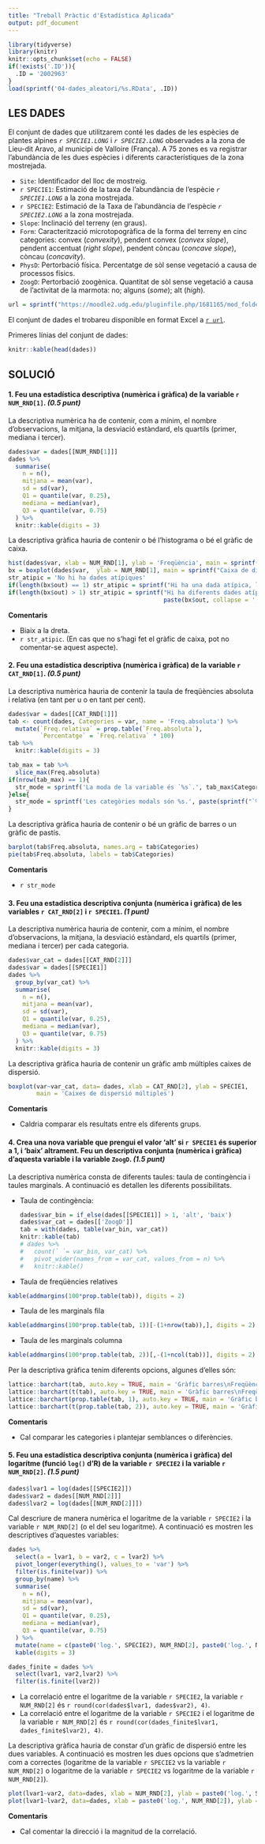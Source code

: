 ```yaml
---
title: "Treball Pràctic d'Estadística Aplicada"
output: pdf_document
---
```


```r
library(tidyverse)
library(knitr)
knitr::opts_chunk$set(echo = FALSE)
if(!exists('.ID')){
  .ID = '2002963'
}
load(sprintf('04-dades_aleatori/%s.RData', .ID))
```

## LES DADES

El conjunt de dades que utilitzarem conté les dades de les espècies de plantes alpines _`r SPECIE1.LONG`_  i _`r SPECIE2.LONG`_ observades a la zona de Lieu-dit Aravo, al municipi de Valloire (França). A 75 zones es va registrar l'abundància de les dues espècies i diferents característiques de la zona mostrejada. 

* `Site`: Identificador del lloc de mostreig.
* ``r SPECIE1``: Estimació de la taxa de l'abundància de l'espècie _`r SPECIE1.LONG`_  a la zona mostrejada.
* ``r SPECIE2``: Estimació de la Taxa de l'abundància de l'espècie _`r SPECIE2.LONG`_  a la zona mostrejada.
* `Slope`: Inclinació del terreny (en graus).
* `Form`: Caracterització microtopogràfica de la forma del terreny en cinc categories: convex (_convexity_), pendent convex (_convex slope_), pendent accentuat (_right slope_), pendent còncau (_concave slope_), còncau (_concavity_).
* `PhysD`: Pertorbació física. Percentatge de sòl sense vegetació a causa de processos físics.
* `ZoogD`: Pertorbació zoogènica. Quantitat de sòl sense vegetació a causa de l'activitat de la marmota: no; alguns (_some_); alt (_high_).

```r
url = sprintf("https://moodle2.udg.edu/pluginfile.php/1681165/mod_folder/content/0/%s.xlsx", .ID)
```

El conjunt de dades el trobareu disponible en format Excel a [`r url`](`r url`).

Primeres línias del conjunt de dades:

```r
knitr::kable(head(dades))
```

\newpage

## SOLUCIÓ

#### 1. Feu una estadística descriptiva (numèrica i gràfica) de la variable __`r NUM_RND[1]`__. _(0.5 punt)_ 

La descriptiva numèrica ha de contenir, com a mínim, el nombre d'observacions, la mitjana, la desviació estàndard, els quartils (primer, mediana i tercer).

```r
dades$var = dades[[NUM_RND[1]]]
dades %>%
  summarise(
    n = n(),
    mitjana = mean(var),
    sd = sd(var),
    Q1 = quantile(var, 0.25),
    mediana = median(var),
    Q3 = quantile(var, 0.75)
  ) %>%
  knitr::kable(digits = 3)
```

La descriptiva gràfica hauria de contenir o bé l'histograma o bé el gràfic de caixa.

```r
hist(dades$var, xlab = NUM_RND[1], ylab = 'Freqüència', main = sprintf("Histograma\nvariable %s", NUM_RND[1]))
bx = boxplot(dades$var,  ylab = NUM_RND[1], main = sprintf("Caixa de dispersió\nvariable %s", NUM_RND[1]))
str_atipic = 'No hi ha dades atípiques'
if(length(bx$out) == 1) str_atipic = sprintf("Hi ha una dada atípica, l'observació %d", bx$out)
if(length(bx$out) > 1) str_atipic = sprintf("Hi ha diferents dades atípiques, les observacions: %s",
                                            paste(bx$out, collapse = ', '))
```

**Comentaris**

* Biaix a la dreta.
* `r str_atipic`. (En cas que no s'hagi fet el gràfic de caixa, pot no comentar-se aquest aspecte).

#### 2. Feu una estadística descriptiva (numèrica i gràfica) de la variable __`r CAT_RND[1]`__. _(0.5 punt)_

La descriptiva numèrica hauria de contenir la taula de freqüències absoluta i relativa (en tant per u o en tant per cent).

```r
dades$var = dades[[CAT_RND[1]]]
tab <- count(dades, Categories = var, name = 'Freq.absoluta') %>%
  mutate(`Freq.relativa` = prop.table(`Freq.absoluta`),
         `Percentatge` = `Freq.relativa` * 100) 
tab %>%
  knitr::kable(digits = 3)

tab_max = tab %>%
  slice_max(Freq.absoluta)
if(nrow(tab_max) == 1){
  str_mode = sprintf('La moda de la variable és `%s`.', tab_max$Categories)
}else{
  str_mode = sprintf('Les categòries modals són %s.', paste(sprintf("`%s`", tab_max$Categories), collapse=', '))
}
```

La descriptiva gràfica hauria de contenir o bé un gràfic de barres o un gràfic de pastís.

```r
barplot(tab$Freq.absoluta, names.arg = tab$Categories)
pie(tab$Freq.absoluta, labels = tab$Categories)
```

**Comentaris**

* `r str_mode`

#### 3. Feu una estadística descriptiva conjunta (numèrica i gràfica) de les variables __`r CAT_RND[2]`__ i __`r SPECIE1`__. _(1 punt)_

La descriptiva numèrica hauria de contenir, com a mínim, el nombre d'observacions, la mitjana, la desviació estàndard, els quartils (primer, mediana i tercer) per cada categoria.

```r
dades$var_cat = dades[[CAT_RND[2]]]
dades$var = dades[[SPECIE1]]
dades %>%
  group_by(var_cat) %>%
  summarise(
    n = n(),
    mitjana = mean(var),
    sd = sd(var),
    Q1 = quantile(var, 0.25),
    mediana = median(var),
    Q3 = quantile(var, 0.75)
  ) %>%
  knitr::kable(digits = 3)
```

La descriptiva gràfica hauria de contenir un gràfic amb múltiples caixes de dispersió.

```r
boxplot(var~var_cat, data= dades, xlab = CAT_RND[2], ylab = SPECIE1,
        main = 'Caixes de dispersió múltiples')
```

**Comentaris**

* Caldria comparar els resultats entre els diferents grups.


#### 4. Crea una nova variable que prengui el valor 'alt' si __`r SPECIE1`__ és superior a 1, i 'baix' altrament. Feu un descriptiva conjunta (numèrica i gràfica) d'aquesta variable i la variable `ZoogD`. _(1.5 punt)_

La descriptiva numèrica consta de diferents taules: taula de contingència i taules marginals. A continuació es detallen les diferents possibilitats.

* Taula de contingència:

    ```r
    dades$var_bin = if_else(dades[[SPECIE1]] > 1, 'alt', 'baix')
    dades$var_cat = dades[['ZoogD']]
    tab = with(dades, table(var_bin, var_cat))
    knitr::kable(tab)
    # dades %>%
    #   count(` `= var_bin, var_cat) %>%
    #   pivot_wider(names_from = var_cat, values_from = n) %>%
    #   knitr::kable()
    ```

* Taula de freqüències relatives

```r
kable(addmargins(100*prop.table(tab)), digits = 2)
```

* Taula de les marginals fila

```r
kable(addmargins(100*prop.table(tab, 1))[-(1+nrow(tab)),], digits = 2)
```

* Taula de les marginals columna

```r
kable(addmargins(100*prop.table(tab, 2))[,-(1+ncol(tab))], digits = 2)
```

Per la descriptiva gràfica tenim diferents opcions, algunes d'elles són:

```r
lattice::barchart(tab, auto.key = TRUE, main = 'Gràfic barres\nFreqüències absolutes (opció 1)')
lattice::barchart(t(tab), auto.key = TRUE, main = 'Gràfic barres\nFreqüències absolutes (opció 2)')
lattice::barchart(prop.table(tab, 1), auto.key = TRUE, main = 'Gràfic barres\nMarginals (opció 1)')
lattice::barchart(t(prop.table(tab, 2)), auto.key = TRUE, main = 'Gràfic barres\nMarginals (opció 2)')
```

**Comentaris**

* Cal comparar les categories i plantejar semblances o diferències.

#### 5. Feu una estadística descriptiva conjunta (numèrica i gràfica) del logarítme (funció `log()` d'R) de la variable __`r SPECIE2`__ i la variable __`r NUM_RND[2]`__. _(1.5 punt)_

```r
dades$lvar1 = log(dades[[SPECIE2]])
dades$var2 = dades[[NUM_RND[2]]]
dades$lvar2 = log(dades[[NUM_RND[2]]])
```

Cal descriure de manera numèrica el logaritme de la variable `r SPECIE2` i la variable `r NUM_RND[2]` (o el del seu logaritme). A continuació es mostren les descriptives d'aquestes variables: 

```r
dades %>%
  select(a = lvar1, b = var2, c = lvar2) %>%
  pivot_longer(everything(), values_to = 'var') %>%
  filter(is.finite(var)) %>%
  group_by(name) %>%
  summarise(
    n = n(),
    mitjana = mean(var),
    sd = sd(var),
    Q1 = quantile(var, 0.25),
    mediana = median(var),
    Q3 = quantile(var, 0.75)
  ) %>%
  mutate(name = c(paste0('log.', SPECIE2), NUM_RND[2], paste0('log.', NUM_RND[2]))) %>%
  kable(digits = 3)

dades_finite = dades %>%
  select(lvar1, var2,lvar2) %>%
  filter(is.finite(lvar2))
```

* La correlació entre el logaritme de la variable `r SPECIE2`, la variable `r NUM_RND[2]` és `r round(cor(dades$lvar1, dades$var2), 4)`.
* La correlació entre el logaritme de la variable `r SPECIE2` i el logaritme de la variable `r NUM_RND[2]` és `r round(cor(dades_finite$lvar1, dades_finite$lvar2), 4)`.

La descriptiva gràfica hauria de constar d'un gràfic de dispersió entre les dues variables. A continuació es mostren les dues opcions que s'admetrien com a correctes (logaritme de la variable `r SPECIE2` vs la variable `r NUM_RND[2]` o logaritme de la variable `r SPECIE2` vs logaritme de la variable `r NUM_RND[2]`).

```r
plot(lvar1~var2, data=dades, xlab = NUM_RND[2], ylab = paste0('log.', SPECIE2))
plot(lvar1~lvar2, data=dades, xlab = paste0('log.', NUM_RND[2]), ylab = paste0('log.', SPECIE2))
```

**Comentaris**

* Cal comentar la direcció i la magnitud de la correlació.
